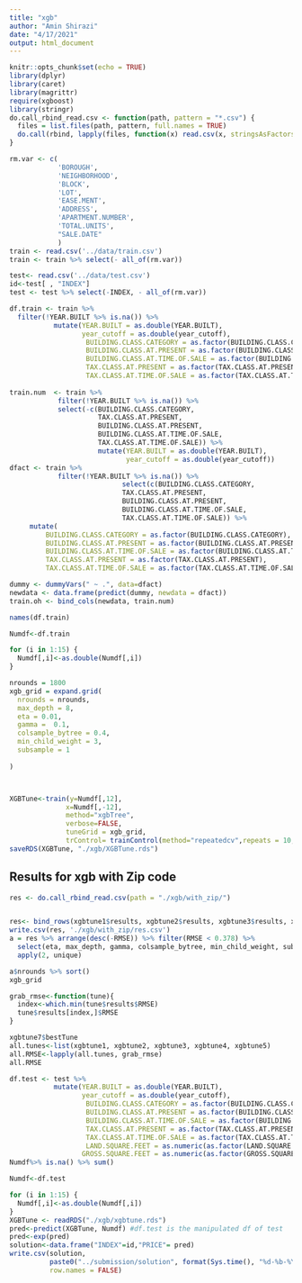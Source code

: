```yaml
---
title: "xgb"
author: "Amin Shirazi"
date: "4/17/2021"
output: html_document
---
```


```r
knitr::opts_chunk$set(echo = TRUE)
library(dplyr)
library(caret)
library(magrittr)
require(xgboost)
library(stringr)
do.call_rbind_read.csv <- function(path, pattern = "*.csv") {
  files = list.files(path, pattern, full.names = TRUE)
  do.call(rbind, lapply(files, function(x) read.csv(x, stringsAsFactors = FALSE)))
}

```


```r
rm.var <- c(
            'BOROUGH',
            'NEIGHBORHOOD',
            'BLOCK', 
            'LOT', 
            'EASE.MENT', 
            'ADDRESS', 
            'APARTMENT.NUMBER',
            'TOTAL.UNITS', 
            "SALE.DATE"
            )
train <- read.csv('../data/train.csv')
train <- train %>% select(- all_of(rm.var))

test<- read.csv('../data/test.csv')
id<-test[ , "INDEX"]
test <- test %>% select(-INDEX, - all_of(rm.var))
```



```r
df.train <- train %>% 
  filter(!YEAR.BUILT %>% is.na()) %>% 
           mutate(YEAR.BUILT = as.double(YEAR.BUILT), 
                  year_cutoff = as.double(year_cutoff),
                   BUILDING.CLASS.CATEGORY = as.factor(BUILDING.CLASS.CATEGORY),
                   BUILDING.CLASS.AT.PRESENT = as.factor(BUILDING.CLASS.AT.PRESENT),
                   BUILDING.CLASS.AT.TIME.OF.SALE = as.factor(BUILDING.CLASS.AT.TIME.OF.SALE), 
                   TAX.CLASS.AT.PRESENT = as.factor(TAX.CLASS.AT.PRESENT), 
                   TAX.CLASS.AT.TIME.OF.SALE = as.factor(TAX.CLASS.AT.TIME.OF.SALE)) 
           
train.num  <- train %>%
            filter(!YEAR.BUILT %>% is.na()) %>% 
            select(-c(BUILDING.CLASS.CATEGORY, 
                      TAX.CLASS.AT.PRESENT, 
                      BUILDING.CLASS.AT.PRESENT, 
                      BUILDING.CLASS.AT.TIME.OF.SALE, 
                      TAX.CLASS.AT.TIME.OF.SALE)) %>% 
                      mutate(YEAR.BUILT = as.double(YEAR.BUILT), 
                             year_cutoff = as.double(year_cutoff)) 
dfact <- train %>%
            filter(!YEAR.BUILT %>% is.na()) %>% 
                            select(c(BUILDING.CLASS.CATEGORY, 
                            TAX.CLASS.AT.PRESENT, 
                            BUILDING.CLASS.AT.PRESENT, 
                            BUILDING.CLASS.AT.TIME.OF.SALE, 
                            TAX.CLASS.AT.TIME.OF.SALE)) %>% 
     mutate(
         BUILDING.CLASS.CATEGORY = as.factor(BUILDING.CLASS.CATEGORY),
         BUILDING.CLASS.AT.PRESENT = as.factor(BUILDING.CLASS.AT.PRESENT),
         BUILDING.CLASS.AT.TIME.OF.SALE = as.factor(BUILDING.CLASS.AT.TIME.OF.SALE), 
         TAX.CLASS.AT.PRESENT = as.factor(TAX.CLASS.AT.PRESENT), 
         TAX.CLASS.AT.TIME.OF.SALE = as.factor(TAX.CLASS.AT.TIME.OF.SALE))

dummy <- dummyVars(" ~ .", data=dfact)
newdata <- data.frame(predict(dummy, newdata = dfact))
train.oh <- bind_cols(newdata, train.num)

names(df.train)

```

```r
Numdf<-df.train

for (i in 1:15) {
  Numdf[,i]<-as.double(Numdf[,i])
}

nrounds = 1800
xgb_grid = expand.grid(
  nrounds = nrounds,
  max_depth = 8,
  eta = 0.01,
  gamma =  0.1, 
  colsample_bytree = 0.4,
  min_child_weight = 3,
  subsample = 1 
  
)



XGBTune<-train(y=Numdf[,12],
              x=Numdf[,-12],
              method="xgbTree",
              verbose=FALSE,
              tuneGrid = xgb_grid,
              trControl= trainControl(method="repeatedcv",repeats = 10, number=10 , allowParallel=TRUE))
saveRDS(XGBTune, "./xgb/XGBTune.rds")

```

## Results for xgb with Zip code
```r
res <- do.call_rbind_read.csv(path = "./xgb/with_zip/")


res<- bind_rows(xgbtune1$results, xgbtune2$results, xgbtune3$results, xgbtune4$results, xgbtune5$results, xgbtune6$results, xgbtune7$results) 
write.csv(res, './xgb/with_zip/res.csv')
a = res %>% arrange(desc(-RMSE)) %>% filter(RMSE < 0.378) %>%
  select(eta, max_depth, gamma, colsample_bytree, min_child_weight, subsample, nrounds) %>% 
  apply(2, unique) 

a$nrounds %>% sort()
xgb_grid
```

```r
grab_rmse<-function(tune){
  index<-which.min(tune$results$RMSE)
  tune$results[index,]$RMSE
}

xgbtune7$bestTune
all.tunes<-list(xgbtune1, xgbtune2, xgbtune3, xgbtune4, xgbtune5)
all.RMSE<-lapply(all.tunes, grab_rmse)
all.RMSE
```

```r
df.test <- test %>% 
           mutate(YEAR.BUILT = as.double(YEAR.BUILT), 
                  year_cutoff = as.double(year_cutoff),
                   BUILDING.CLASS.CATEGORY = as.factor(BUILDING.CLASS.CATEGORY),
                   BUILDING.CLASS.AT.PRESENT = as.factor(BUILDING.CLASS.AT.PRESENT),
                   BUILDING.CLASS.AT.TIME.OF.SALE = as.factor(BUILDING.CLASS.AT.TIME.OF.SALE), 
                   TAX.CLASS.AT.PRESENT = as.factor(TAX.CLASS.AT.PRESENT), 
                   TAX.CLASS.AT.TIME.OF.SALE = as.factor(TAX.CLASS.AT.TIME.OF.SALE),
                   LAND.SQUARE.FEET = as.numeric(as.factor(LAND.SQUARE.FEET)), 
                  GROSS.SQUARE.FEET = as.numeric(as.factor(GROSS.SQUARE.FEET)))
Numdf%>% is.na() %>% sum()
```

```r
Numdf<-df.test

for (i in 1:15) {
  Numdf[,i]<-as.double(Numdf[,i])
}
XGBTune <- readRDS("./xgb/xgbtune.rds")
pred<-predict(XGBTune, Numdf) #df.test is the manipulated df of test 
pred<-exp(pred)
solution<-data.frame("INDEX"=id,"PRICE"= pred)
write.csv(solution, 
          paste0("../submission/solution", format(Sys.time(), "%d-%b-%Y %H.%M"), "xgbtune_new_lat_lon.csv"), 
          row.names = FALSE)
```



























